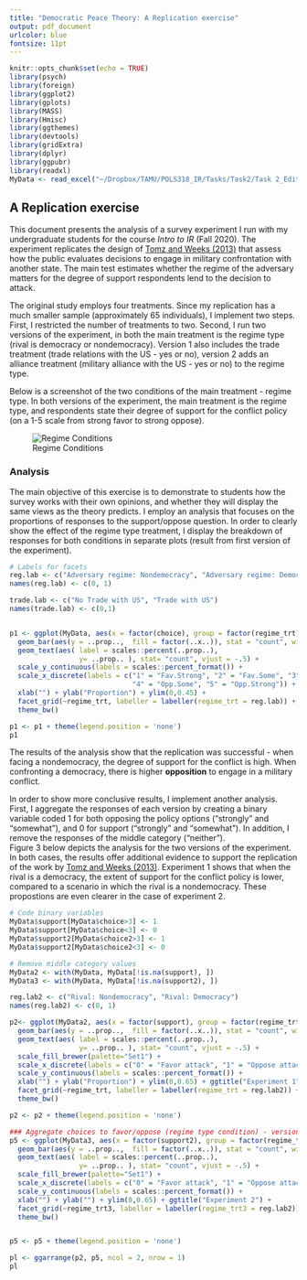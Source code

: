 ```yaml
---
title: "Democratic Peace Theory: A Replication exercise"
output: pdf_document
urlcolor: blue
fontsize: 11pt
---
```


```r
knitr::opts_chunk$set(echo = TRUE)
library(psych)  
library(foreign)
library(ggplot2)
library(gplots)
library(MASS)
library(Hmisc)
library(ggthemes)
library(devtools)
library(gridExtra)
library(dplyr)
library(ggpubr)
library(readxl)
MyData <- read_excel("~/Dropbox/TAMU/POLS318_IR/Tasks/Task2/Task 2_Edit.xlsx")


```

## A Replication exercise
This document presents the analysis of a survey experiment I run with my undergraduate students for the course *Intro to IR* (Fall 2020). The experiment replicates the design of [Tomz and Weeks (2013)](https://www.jstor.org/stable/43654037) that assess how the public evaluates decisions to engage in military confrontation with another state. The main test estimates whether the regime of the adversary matters for the degree of support respondents lend to the decision to attack.  

The original study employs four treatments. Since my replication has a much smaller sample (approximately 65 individuals), I implement two steps. First, I restricted the number of treatments to two. Second, I run two versions of the experiment, in both the main treatment is the regime type (rival is democracy or nondemocracy). Version 1 also includes the trade treatment (trade relations with the US - yes or no), version 2 adds an alliance treatment (military alliance with the US - yes or no) to the regime type.  

Below is a screenshot of the two conditions of the main treatment - regime type. In both versions of the experiment, the main treatment is the regime type, and respondents state their degree of support for the conflict policy (on a 1-5 scale from strong favor to strong oppose).

\vspace{0.2em}

![Regime Conditions](design.png)

\vspace{0.2em}

### Analysis
The main objective of this exercise is to demonstrate to students how the survey works with their own opinions, and whether they will display the same views as the theory predicts. I employ an analysis that focuses on the proportions of responses to the support/oppose question. In order to clearly show the effect of the regime type treatment, I display the breakdown of responses for both conditions in separate plots (result from first version of the experiment). 

\vspace{0.2em}

```r

# Labels for facets
reg.lab <- c("Adversary regime: Nondemocracy", "Adversary regime: Democracy")
names(reg.lab) <- c(0, 1)

trade.lab <- c("No Trade with US", "Trade with US")
names(trade.lab) <- c(0,1)


p1 <- ggplot(MyData, aes(x = factor(choice), group = factor(regime_trt))) +
  geom_bar(aes(y = ..prop..,  fill = factor(..x..)), stat = "count", width = 0.75) +
  geom_text(aes( label = scales::percent(..prop..),
                 y= ..prop.. ), stat= "count", vjust = -.5) +
  scale_y_continuous(labels = scales::percent_format()) +
  scale_x_discrete(labels = c("1" = "Fav.Strong", "2" = "Fav.Some", "3" = "Neither",
                              "4" = "Opp.Some", "5" = "Opp.Strong")) +
  xlab("") + ylab("Proportion") + ylim(0,0.45) + 
  facet_grid(~regime_trt, labeller = labeller(regime_trt = reg.lab)) +
  theme_bw()

p1 <- p1 + theme(legend.position = 'none')
p1

```

\vspace{0.1em}

The results of the analysis show that the replication was successful - when facing a nondemocracy, the degree of support for the conflict is high. When confronting a democracy, there is higher **opposition** to engage in a military conflict.

\vspace{0.3em}

In order to show more conclusive results, I implement another analysis. First, I aggregate the responses of each version by creating a binary variable coded 1 for both opposing the policy options ("strongly" and "somewhat"), and 0 for support ("strongly" and "somewhat"). In addition, I remove the responses of the middle category ("neither").  
Figure 3 below depicts the analysis for the two versions of the experiment. In both cases, the results offer additional evidence to support the replication of the work by [Tomz and Weeks (2013)](https://www.jstor.org/stable/43654037). Experiment 1 shows that when the rival is a democracy, the extent of support for the conflict policy is lower, compared to a scenario in which the rival is a nondemocracy. These propostions are even clearer in the case of experiment 2.

```r


# Code binary variables
MyData$support[MyData$choice>3] <- 1
MyData$support[MyData$choice<3] <- 0
MyData$support2[MyData$choice2>3] <- 1
MyData$support2[MyData$choice2<3] <- 0

# Remove middle category values
MyData2 <- with(MyData, MyData[!is.na(support), ])
MyData3 <- with(MyData, MyData[!is.na(support2), ])

reg.lab2 <- c("Rival: Nondemocracy", "Rival: Democracy")
names(reg.lab2) <- c(0, 1)

p2<- ggplot(MyData2, aes(x = factor(support), group = factor(regime_trt))) +
  geom_bar(aes(y = ..prop..,  fill = factor(..x..)), stat = "count", width = 0.75) +
  geom_text(aes( label = scales::percent(..prop..),
                 y= ..prop.. ), stat= "count", vjust = -.5) +
  scale_fill_brewer(palette="Set1") +
  scale_x_discrete(labels = c("0" = "Favor attack", "1" = "Oppose attack")) +
  scale_y_continuous(labels = scales::percent_format()) +
  xlab("") + ylab("Proportion") + ylim(0,0.65) + ggtitle("Experiment 1") +
  facet_grid(~regime_trt, labeller = labeller(regime_trt = reg.lab2)) +
  theme_bw()

p2 <- p2 + theme(legend.position = 'none')

### Aggregate choices to favor/oppose (regime type condition) - version 2
p5 <- ggplot(MyData3, aes(x = factor(support2), group = factor(regime_trt3))) +
  geom_bar(aes(y = ..prop..,  fill = factor(..x..)), stat = "count", width = 0.75) +
  geom_text(aes( label = scales::percent(..prop..),
                 y= ..prop.. ), stat= "count", vjust = -.5) +
  scale_fill_brewer(palette="Set1") +
  scale_x_discrete(labels = c("0" = "Favor attack", "1" = "Oppose attack")) +
  scale_y_continuous(labels = scales::percent_format()) +
  xlab("") + ylab("") + ylim(0,0.65) + ggtitle("Experiment 2") +
  facet_grid(~regime_trt3, labeller = labeller(regime_trt3 = reg.lab2)) +
  theme_bw()


p5 <- p5 + theme(legend.position = 'none') 

pl <- ggarrange(p2, p5, ncol = 2, nrow = 1)
pl

```


